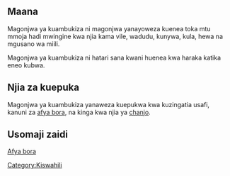 ==Maana==
Magonjwa ya kuambukiza ni magonjwa yanayoweza kuenea toka mtu mmoja hadi mwingine kwa njia kama vile, wadudu, kunywa, kula, hewa na mgusano wa miili.

Magonjwa ya kuambukiza ni hatari sana kwani huenea kwa haraka katika eneo kubwa.
==Njia za kuepuka==
Magonjwa ya kuambukiza yanaweza kuepukwa kwa kuzingatia usafi, kanuni za [[afya bora]], na kinga kwa njia ya [[chanjo]].
==Usomaji zaidi==
[[Afya bora]]

{{kipisi}}
[[Category:Kiswahili]]